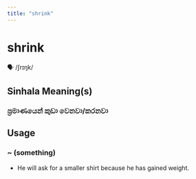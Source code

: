 ```yaml
---
title: "shrink"
---
```


# shrink

🗣️ /ʃrɪŋk/

## Sinhala Meaning(s)

### ප්‍රමාණයෙන් කුඩා වෙනවා/කරනවා

## Usage

### ~ (something)

- He will ask for a smaller shirt because he has gained weight.

